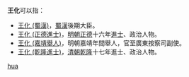 '''王化'''可以指：
* [[王化_(蜀漢)|王化 (蜀漢)]]，[[蜀漢|蜀漢]]後期大臣。
* [[王化_(正德進士)|王化 (正德進士)]]，[[明朝|明朝]][[正德_(明朝)|正德]]十六年[[進士|進士]]、政治人物。
* [[王化_(嘉靖舉人)|王化 (嘉靖舉人)]]，明朝嘉靖年間舉人，官至廣東按察司副使。
* [[王化_(乾隆進士)|王化 (乾隆進士)]]，[[清朝|清朝]][[乾隆|乾隆]]十七年進士、政治人物。
{{disambig}}

[[Category:二字王姓人名消歧义|hua]]